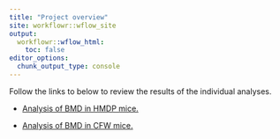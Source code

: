 ```yaml
---
title: "Project overview"
site: workflowr::wflow_site
output:
  workflowr::wflow_html:
    toc: false
editor_options:
  chunk_output_type: console
---
```


Follow the links to below to review the results of the individual
analyses.

+ [Analysis of BMD in HMDP mice.](hmdp.html)

+ [Analysis of BMD in CFW mice.](cfw.html)
